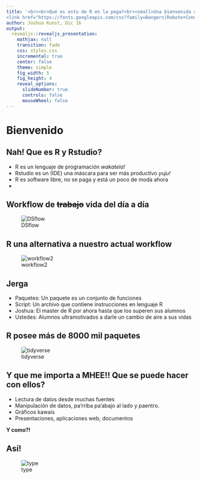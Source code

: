 ```yaml
---
title: '<br><br>Qué es esto de R en la pega?<br><small>Una bienvenida al mundo de R</small>
<link href="https://fonts.googleapis.com/css?family=Bangers|Roboto+Condensed|Covered+By+Your+Grace" rel="stylesheet">'
author: Joshua Kunst, Dic 16
output:
  revealjs::revealjs_presentation:
    mathjax: null
    transition: fade
    css: styles.css
    incremental: true
    center: false
    theme: simple
    fig_width: 5
    fig_height: 4
    reveal_options:
      slideNumber: true
      controls: false
      mouseWheel: false
---
```


# Bienvenido {.section-title-white .center data-background="http://i.giphy.com/RbVOveSAHkk2A.gif"}

## Nah! Que es R y Rstudio?

- R es un lenguaje de programación _wakatela!_
- Rstudio es un (IDE) una máscara para ser más productivo _yuju!_
- R es software libre, no se paga y está un poco de moda ahora
- 

## Workflow de <strike>trabajo</strike> vida del día a día

![DSflow](http://r4ds.had.co.nz/diagrams/data-science.png)

## R una alternativa a nuestro actual workflow

![workflow2](img/wf2.jpg)

## Jerga

- Paquetes: Un paquete es un conjunto de funciones
- Script: Un archivo que contiene instrucciones en lenguaje R
- Joshua: El master de R por ahora hasta que los superen sus alumnos
- Ustedes: Alumnos ultramotivados a darle un cambio de aire a sus vidas

## R posee más de 8000 mil paquetes

![tidyverse](https://www.rstudio.com/wp-content/uploads/2015/01/Untitled.001.jpeg)

## Y que me importa a MHEE!! Que se puede hacer con ellos?

- Lectura de datos desde muchas fuentes
- Manipulación de datos, pa'rriba pa'abajo al lado y paentro.
- Gráficos kawais
- Presentaciones, aplicaciones web, documentos

__Y como?!__

## Así!

![type](https://media.giphy.com/media/o0vwzuFwCGAFO/giphy.gif)
